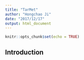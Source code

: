 ```yaml
---
title: "TarMet"
author: "Hongchao Ji"
date: "2017/12/17"
output: html_document
---
```


```r
knitr::opts_chunk$set(echo = TRUE)
```

## Introduction
